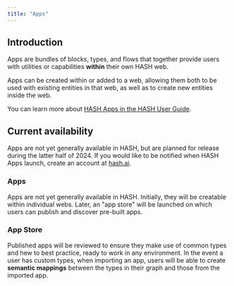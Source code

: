 ```yaml
---
title: "Apps"
---
```


## Introduction

Apps are bundles of blocks, types, and flows that together provide users with utilities or capabilities **within** their own HASH web.

Apps can be created within or added to a web, allowing them both to be used with existing entities in that web, as well as to create new entities inside the web.

You can learn more about [HASH Apps in the HASH User Guide](https://hash.ai/guide/apps).

<InfoCardWrapper>

## Current availability

<InfoCard variant="warning" title="Coming soon">

Apps are not yet generally available in HASH, but are planned for release during the latter half of 2024. If you would like to be notified when HASH Apps launch, create an account at [hash.ai](https://hash.ai/signup).

</InfoCard>

### Apps

Apps are not yet generally available in HASH. Initially, they will be creatable within individual webs. Later, an "app store" will be launched on which users can publish and discover pre-built apps.

### App Store

Published apps will be reviewed to ensure they make use of common types and hew to best practice, ready to work in any environment. In the event a user has custom types, when importing an app, users will be able to create **semantic mappings** between the types in their graph and those from the imported app.

</InfoCardWrapper>